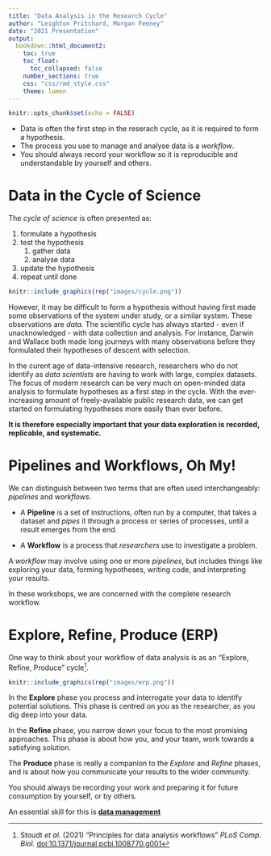 ```yaml
---
title: "Data Analysis in the Research Cycle"
author: "Leighton Pritchard, Morgan Feeney"
date: "2021 Presentation"
output: 
  bookdown::html_document2:
    toc: true
    toc_float:
      toc_collapsed: false
    number_sections: true
    css: "css/rmd_style.css"
    theme: lumen
---
```


```r
knitr::opts_chunk$set(echo = FALSE)
```

<div id="summary">
- Data is often the first step in the reserach cycle, as it is required to form a hypothesis.
- The process you use to manage and analyse data is a *workflow*.
- You should always record your workflow so it is reproducible and understandable by yourself and others.
</div>

# Data in the Cycle of Science

The *cycle of science* is often presented as:

1. formulate a hypothesis
2. test the hypothesis
    1. gather data
    2. analyse data
3. update the hypothesis
4. repeat until done

```r
knitr::include_graphics(rep("images/cycle.png"))
```

However, it may be difficult to form a hypothesis without having first made some observations of the system under study, or a similar system. These observations are *data.* The scientific cycle has always started - even if unacknowledged - with data collection and analysis. For instance, Darwin and Wallace both made long journeys with many observations before they formulated their hypotheses of descent with selection.

<div id="note">
In the curent age of data-intensive research, researchers who do not identify as *data scientists* are having to work with large, complex datasets. The focus of modern research can be very much on open-minded data analysis to formulate hypotheses as a first step in the cycle. With the ever-increasing amount of freely-available public research data, we can get started on formulating hypotheses more easily than ever before.

**It is therefore especially important that your data exploration is recorded, replicable, and systematic.**
</div>

# Pipelines and Workflows, Oh My!

We can distinguish between two terms that are often used interchangeably: *pipelines* and *workflows*.

- A **Pipeline** is a set of instructions, often run by a computer, that takes a dataset and *pipes* it through a process or series of processes, until a result emerges from the end.

- A **Workflow** is a process that *researchers* use to investigate a problem.

A *workflow* may involve using one or more *pipelines*, but includes things like exploring your data, forming hypotheses, writing code, and interpreting your results.

In these workshops, we are concerned with the complete research workflow.

# Explore, Refine, Produce (ERP)

One way to think about your workflow of data analysis is as an "Explore, Refine, Produce" cycle^[Stoudt *et al.* (2021) "Principles for data analysis workflows" *PLoS Comp. Biol.* [doi:10.1371/journal.pcbi.1008770.g001](https://doi.org/10.1371/journal.pcbi.1008770.g001)].

```r
knitr::include_graphics(rep("images/erp.png"))
```

In the **Explore** phase you process and interrogate your data to identify potential solutions. This phase is centred on *you* as the researcher, as you dig deep into your data.

In the **Refine** phase, you narrow down your focus to the most promising approaches. This phase is about how you, and your team, work towards a satisfying solution.

The **Produce** phase is really a companion to the *Explore* and *Refine* phases, and is about how you communicate your results to the wider community.

<div id="note">
You should always be recording your work and preparing it for future consumption by yourself, or by others.

An essential skill for this is [**data management**](./02-data_management.html)
</div>


